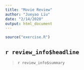 ```yaml
---
title: "Movie Review"
author: "Jueyao Liu"
date: "2/14/2020"
output: html_document
---
```


```r
source("exercise.R")
```
## `r review_info$headline`
> `r review_info$summary`
